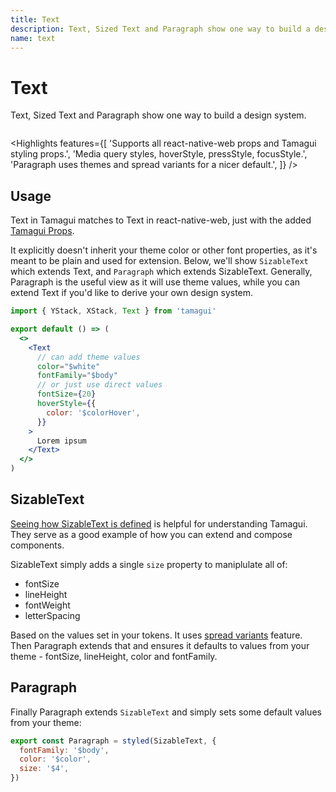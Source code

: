 ```yaml
---
title: Text
description: Text, Sized Text and Paragraph show one way to build a design system.
name: text
---
```


# Text

<Description>Text, Sized Text and Paragraph show one way to build a design system.</Description>

<HeroContainer demoMultiple>
  <TextDemo />
</HeroContainer>

```jsx hero template=Text

```

<Highlights
  features={[
    'Supports all react-native-web props and Tamagui styling props.',
    'Media query styles, hoverStyle, pressStyle, focusStyle.',
    'Paragraph uses themes and spread variants for a nicer default.',
  ]}
/>

## Usage

Text in Tamagui matches to Text in react-native-web, just with the added [Tamagui Props](/docs/intro/props).

It explicitly doesn't inherit your theme color or other font properties, as it's meant to be plain and used for extension. Below, we'll show `SizableText` which extends Text, and `Paragraph` which extends SizableText. Generally, Paragraph is the useful view as it will use theme values, while you can extend Text if you'd like to derive your own design system.

```jsx
import { YStack, XStack, Text } from 'tamagui'

export default () => (
  <>
    <Text
      // can add theme values
      color="$white"
      fontFamily="$body"
      // or just use direct values
      fontSize={20}
      hoverStyle={{
        color: '$colorHover',
      }}
    >
      Lorem ipsum
    </Text>
  </>
)
```

## SizableText

[Seeing how SizableText is defined](https://github.com/tamagui/tamagui/blob/master/packages/tamagui/src/views/SizableText.tsx) is helpful for understanding Tamagui. They serve as a good example of how you can extend and compose components.

SizableText simply adds a single `size` property to maniplulate all of:

- fontSize
- lineHeight
- fontWeight
- letterSpacing

Based on the values set in your tokens. It uses [spread variants](/docs/core/styled#spread-variants) feature. Then Paragraph extends that and ensures it defaults to values from your theme - fontSize, lineHeight, color and fontFamily.

## Paragraph

Finally Paragraph extends `SizableText` and simply sets some default values from your theme:

```jsx
export const Paragraph = styled(SizableText, {
  fontFamily: '$body',
  color: '$color',
  size: '$4',
})
```
